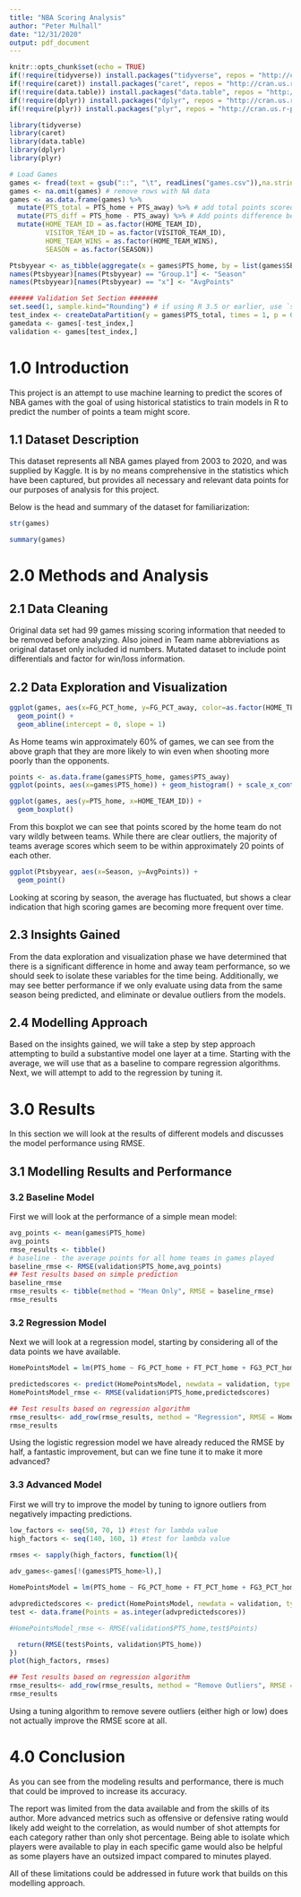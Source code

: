 ```yaml
---
title: "NBA Scoring Analysis"
author: "Peter Mulhall"
date: "12/31/2020"
output: pdf_document
---
```


```r
knitr::opts_chunk$set(echo = TRUE)
if(!require(tidyverse)) install.packages("tidyverse", repos = "http://cran.us.r-project.org")
if(!require(caret)) install.packages("caret", repos = "http://cran.us.r-project.org")
if(!require(data.table)) install.packages("data.table", repos = "http://cran.us.r-project.org")
if(!require(dplyr)) install.packages("dplyr", repos = "http://cran.us.r-project.org")
if(!require(plyr)) install.packages("plyr", repos = "http://cran.us.r-project.org")

library(tidyverse)
library(caret)
library(data.table)
library(dplyr)
library(plyr)

# Load Games
games <- fread(text = gsub("::", "\t", readLines("games.csv")),na.strings=c("", "NA"))
games <- na.omit(games) # remove rows with NA data
games <- as.data.frame(games) %>%
  mutate(PTS_total = PTS_home + PTS_away) %>% # add total points scored
  mutate(PTS_diff = PTS_home - PTS_away) %>% # Add points difference between teams
  mutate(HOME_TEAM_ID = as.factor(HOME_TEAM_ID),
         VISITOR_TEAM_ID = as.factor(VISITOR_TEAM_ID),
         HOME_TEAM_WINS = as.factor(HOME_TEAM_WINS),
         SEASON = as.factor(SEASON))

Ptsbyyear <- as_tibble(aggregate(x = games$PTS_home, by = list(games$SEASON), FUN = "mean"))
names(Ptsbyyear)[names(Ptsbyyear) == "Group.1"] <- "Season"
names(Ptsbyyear)[names(Ptsbyyear) == "x"] <- "AvgPoints"

###### Validation Set Section #######
set.seed(1, sample.kind="Rounding") # if using R 3.5 or earlier, use `set.seed(1)`
test_index <- createDataPartition(y = games$PTS_total, times = 1, p = 0.1, list = FALSE)
gamedata <- games[-test_index,]
validation <- games[test_index,]
```

# 1.0 Introduction

This project is an attempt to use machine learning to predict the scores of NBA games with the goal of using historical statistics to train models in R to predict the number of points a team might score. 

## 1.1 Dataset Description
This dataset represents all NBA games played from 2003 to 2020, and was supplied by Kaggle.  It is by no means  comprehensive in the statistics which have been captured, but provides all necessary and relevant data points for our purposes of analysis for this project.

Below is the head and summary of the dataset for familiarization:

```r
str(games)
```
```r
summary(games)
```

# 2.0 Methods and Analysis

## 2.1 Data Cleaning

Original data set had 99 games missing scoring information that needed to be removed before analyzing.  Also joined in Team name abbreviations as original dataset only included id numbers.  Mutated dataset to include point differentials and factor for win/loss information.

## 2.2 Data Exploration and Visualization

```r
ggplot(games, aes(x=FG_PCT_home, y=FG_PCT_away, color=as.factor(HOME_TEAM_WINS))) +
  geom_point() +
  geom_abline(intercept = 0, slope = 1)
```
As Home teams win approximately 60% of games, we can see from the above graph that they are more likely to win even when shooting more poorly than the opponents.

```r
points <- as.data.frame(games$PTS_home, games$PTS_away)
ggplot(points, aes(x=games$PTS_home)) + geom_histogram() + scale_x_continuous(breaks = seq(0, 400, by = 10))
```
```r
ggplot(games, aes(y=PTS_home, x=HOME_TEAM_ID)) +
  geom_boxplot()
```
  
From this boxplot we can see that points scored by the home team do not vary wildly between teams.  While there are clear outliers, the majority of teams average scores which seem to be within approximately 20 points of each other.

```r
ggplot(Ptsbyyear, aes(x=Season, y=AvgPoints)) +
  geom_point()
```

Looking at scoring by season, the average has fluctuated, but shows a clear indication that high scoring games are becoming more frequent over time.

## 2.3 Insights Gained
From the data exploration and visualization phase we have determined that there is a significant difference in home and away team performance, so we should seek to isolate these variables for the time being.  Additionally, we may see better performance if we only evaluate using data from the same season being predicted, and eliminate or devalue outliers from the models.

## 2.4 Modelling Approach

Based on the insights gained, we will take a step by step approach attempting to build a substantive model one layer at a time.   Starting with the average, we will use that as a baseline to compare regression algorithms.  Next, we will attempt to add to the regression by tuning it.

# 3.0 Results
In this section we will look at the results of different models and discusses the model performance using RMSE.

## 3.1 Modelling Results and Performance

### 3.2 Baseline Model

First we will look at the performance of a simple mean model:

```r
avg_points <- mean(games$PTS_home)  
avg_points
rmse_results <- tibble()
# baseline - the average points for all home teams in games played
baseline_rmse <- RMSE(validation$PTS_home,avg_points)
## Test results based on simple prediction
baseline_rmse
rmse_results <- tibble(method = "Mean Only", RMSE = baseline_rmse)
rmse_results
```

### 3.2 Regression Model

Next we will look at a regression model, starting by considering all of the data points we have available.
```r

HomePointsModel = lm(PTS_home ~ FG_PCT_home + FT_PCT_home + FG3_PCT_home + AST_home + REB_home + FG_PCT_away + FT_PCT_away + FG3_PCT_away + HOME_TEAM_ID + VISITOR_TEAM_ID + SEASON + AST_away + REB_away, data=games)

predictedscores <- predict(HomePointsModel, newdata = validation, type = "response")
HomePointsModel_rmse <- RMSE(validation$PTS_home,predictedscores)

## Test results based on regression algorithm
rmse_results<- add_row(rmse_results, method = "Regression", RMSE = HomePointsModel_rmse)
rmse_results
```

Using the logistic regression model we have already reduced the RMSE by half, a fantastic improvement, but can we fine tune it to make it more advanced?

### 3.3 Advanced Model

First we will try to improve the model by tuning to ignore outliers from negatively impacting predictions.

```r

low_factors <- seq(50, 70, 1) #test for lambda value
high_factors <- seq(140, 160, 1) #test for lambda value

rmses <- sapply(high_factors, function(l){
  
adv_games<-games[!(games$PTS_home>l),]

HomePointsModel = lm(PTS_home ~ FG_PCT_home + FT_PCT_home + FG3_PCT_home + AST_home + REB_home + FG_PCT_away + FT_PCT_away + FG3_PCT_away + HOME_TEAM_ID + VISITOR_TEAM_ID + SEASON + AST_away + REB_away, data=adv_games)

advpredictedscores <- predict(HomePointsModel, newdata = validation, type = "response")
test <- data.frame(Points = as.integer(advpredictedscores))

#HomePointsModel_rmse <- RMSE(validation$PTS_home,test$Points)

  return(RMSE(test$Points, validation$PTS_home))
})
plot(high_factors, rmses)

## Test results based on regression algorithm
rmse_results<- add_row(rmse_results, method = "Remove Outliers", RMSE = min(rmses))
rmse_results
```
Using a tuning algorithm to remove severe outliers (either high or low) does not actually improve the RMSE score at all.


# 4.0 Conclusion
As you can see from the modeling results and performance, there is much that could be improved to increase its accuracy.  

The report was limited from the data available and from the skills of its author.  More advanced metrics such as offensive or defensive rating would likely add weight to the correlation, as would number of shot attempts for each category rather than only shot percentage.  Being able to isolate which players were available to play in each specific game would also be helpful as some players have an outsized impact compared to minutes played.

All of these limitations could be addressed in future work that builds on this modelling approach.

